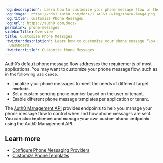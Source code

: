 ---
'og:description': Learn how to customize your phone message flow in the Auth0 Dashboard.
'og:image': https://cdn2.auth0.com/docs/1.14553.0/img/share-image.png
'og:title': Customize Phone Messages
'og:url': https://auth0.com/docs/
permalink: phone-messages
sidebarTitle: Overview
title: Customize Phone Messages
'twitter:description': Learn how to customize your phone message flow in the Auth0
  Dashboard.
'twitter:title': Customize Phone Messages
---
Auth0’s default phone message flow addresses the requirements of most applications. You may want to customize your phone message flow, such as in the following use cases:

* Localize your phone messages to meet the needs of different target markets.
* Set a custom sending phone number based on the user or tenant.
* Enable different phone message templates per application or tenant.

The [Auth0 Management API](https://auth0.com/docs/api/management/v2) provides endpoints to help you manage your phone message flow to control when and how phone messages are sent. You can also implement and manage your own custom phone endpoints using the Auth0 <Tooltip tip="Management API: A product to allow customers to perform administrative tasks." cta="View Glossary" href="/docs/glossary?term=Management+API">Management API</Tooltip>.

## Learn more

* [Configure Phone Messaging Providers](/docs/customize/phone-messages/configure-phone-messaging-providers)
* [Customize Phone Templates](/docs/customize/phone-messages/customize-phone-templates)